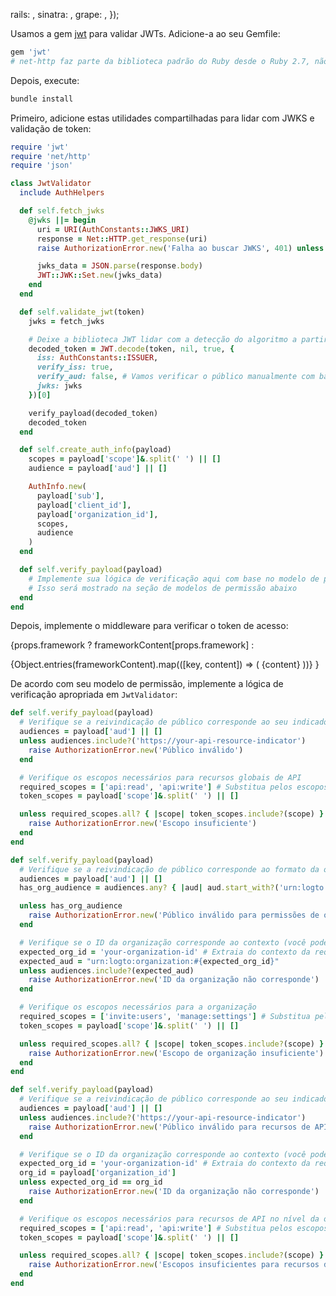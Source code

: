 

  rails: <RailsValidation />,
  sinatra: <SinatraValidation />,
  grape: <GrapeValidation />,
});

Usamos a gem [jwt](https://github.com/jwt/ruby-jwt) para validar JWTs. Adicione-a ao seu Gemfile:

```ruby title="Gemfile"
gem 'jwt'
# net-http faz parte da biblioteca padrão do Ruby desde o Ruby 2.7, não é necessário adicionar explicitamente
```

Depois, execute:

```bash
bundle install
```

Primeiro, adicione estas utilidades compartilhadas para lidar com JWKS e validação de token:

```ruby title="jwt_validator.rb"
require 'jwt'
require 'net/http'
require 'json'

class JwtValidator
  include AuthHelpers

  def self.fetch_jwks
    @jwks ||= begin
      uri = URI(AuthConstants::JWKS_URI)
      response = Net::HTTP.get_response(uri)
      raise AuthorizationError.new('Falha ao buscar JWKS', 401) unless response.is_a?(Net::HTTPSuccess)

      jwks_data = JSON.parse(response.body)
      JWT::JWK::Set.new(jwks_data)
    end
  end

  def self.validate_jwt(token)
    jwks = fetch_jwks

    # Deixe a biblioteca JWT lidar com a detecção do algoritmo a partir do JWKS
    decoded_token = JWT.decode(token, nil, true, {
      iss: AuthConstants::ISSUER,
      verify_iss: true,
      verify_aud: false, # Vamos verificar o público manualmente com base no modelo de permissão
      jwks: jwks
    })[0]

    verify_payload(decoded_token)
    decoded_token
  end

  def self.create_auth_info(payload)
    scopes = payload['scope']&.split(' ') || []
    audience = payload['aud'] || []

    AuthInfo.new(
      payload['sub'],
      payload['client_id'],
      payload['organization_id'],
      scopes,
      audience
    )
  end

  def self.verify_payload(payload)
    # Implemente sua lógica de verificação aqui com base no modelo de permissão
    # Isso será mostrado na seção de modelos de permissão abaixo
  end
end
```

Depois, implemente o middleware para verificar o token de acesso:

{props.framework
? frameworkContent[props.framework]
:

<Tabs groupId="api-framework">
  {Object.entries(frameworkContent).map(([key, content]) => (
    <TabItem key={key} value={key} label={getFrameworkName(key)}>
      {content}
    </TabItem>
  ))}
</Tabs>
}

De acordo com seu modelo de permissão, implemente a lógica de verificação apropriada em `JwtValidator`:

<Tabs groupId="permission-models">
<TabItem value="global-api-resources" label="Recursos globais de API">

```ruby title="jwt_validator.rb"
def self.verify_payload(payload)
  # Verifique se a reivindicação de público corresponde ao seu indicador de recurso de API
  audiences = payload['aud'] || []
  unless audiences.include?('https://your-api-resource-indicator')
    raise AuthorizationError.new('Público inválido')
  end

  # Verifique os escopos necessários para recursos globais de API
  required_scopes = ['api:read', 'api:write'] # Substitua pelos escopos necessários no seu caso
  token_scopes = payload['scope']&.split(' ') || []

  unless required_scopes.all? { |scope| token_scopes.include?(scope) }
    raise AuthorizationError.new('Escopo insuficiente')
  end
end
```

</TabItem>
<TabItem value="organization-permissions" label="Permissões de organização (não-API)">

```ruby title="jwt_validator.rb"
def self.verify_payload(payload)
  # Verifique se a reivindicação de público corresponde ao formato da organização
  audiences = payload['aud'] || []
  has_org_audience = audiences.any? { |aud| aud.start_with?('urn:logto:organization:') }

  unless has_org_audience
    raise AuthorizationError.new('Público inválido para permissões de organização')
  end

  # Verifique se o ID da organização corresponde ao contexto (você pode precisar extrair isso do contexto da requisição)
  expected_org_id = 'your-organization-id' # Extraia do contexto da requisição
  expected_aud = "urn:logto:organization:#{expected_org_id}"
  unless audiences.include?(expected_aud)
    raise AuthorizationError.new('ID da organização não corresponde')
  end

  # Verifique os escopos necessários para a organização
  required_scopes = ['invite:users', 'manage:settings'] # Substitua pelos escopos necessários no seu caso
  token_scopes = payload['scope']&.split(' ') || []

  unless required_scopes.all? { |scope| token_scopes.include?(scope) }
    raise AuthorizationError.new('Escopo de organização insuficiente')
  end
end
```

</TabItem>
<TabItem value="organization-level-api-resources" label="Recursos de API no nível da organização">

```ruby title="jwt_validator.rb"
def self.verify_payload(payload)
  # Verifique se a reivindicação de público corresponde ao seu indicador de recurso de API
  audiences = payload['aud'] || []
  unless audiences.include?('https://your-api-resource-indicator')
    raise AuthorizationError.new('Público inválido para recursos de API no nível da organização')
  end

  # Verifique se o ID da organização corresponde ao contexto (você pode precisar extrair isso do contexto da requisição)
  expected_org_id = 'your-organization-id' # Extraia do contexto da requisição
  org_id = payload['organization_id']
  unless expected_org_id == org_id
    raise AuthorizationError.new('ID da organização não corresponde')
  end

  # Verifique os escopos necessários para recursos de API no nível da organização
  required_scopes = ['api:read', 'api:write'] # Substitua pelos escopos necessários no seu caso
  token_scopes = payload['scope']&.split(' ') || []

  unless required_scopes.all? { |scope| token_scopes.include?(scope) }
    raise AuthorizationError.new('Escopos insuficientes para recursos de API no nível da organização')
  end
end
```

</TabItem>
</Tabs>
